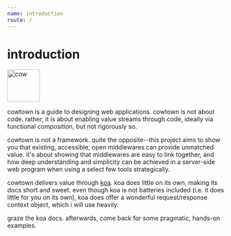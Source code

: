 ```yaml
---
name: introduction
route: /
---
```



# introduction

<img height='75' src={cow} alt='cow' />

cowtown is a guide to designing web applications.
cowtown is not about code.  rather, it is about enabling value streams through code,
ideally via functional composition, but not rigorously so.

cowtown is not a framework.  quite the opposite--this project aims to show you that
existing, accessible, open middlewares can provide unmatched value.  it's about showing
that middlewares are easy to link together, and how deep understanding and simplicity can be
achieved in a server-side web program when using a select few tools strategically.

cowtown delivers value through [koa](https://koajs.com).  koa does little on its own,
making its docs short and sweet.  even though koa is not batteries included
(i.e. it does little for you on its own), koa does offer a wonderful
request/response context object, which i will use heavily.

graze the koa docs. afterwards,  come back for some pragmatic, hands-on examples.
